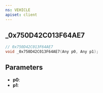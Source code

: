 ```yaml
---
ns: VEHICLE
apiset: client
---
```

## _0x750D42C013F64AE7

```c
// 0x750D42C013F64AE7
void _0x750D42C013F64AE7(Any p0, Any p1);
```


## Parameters
* **p0**:
* **p1**: